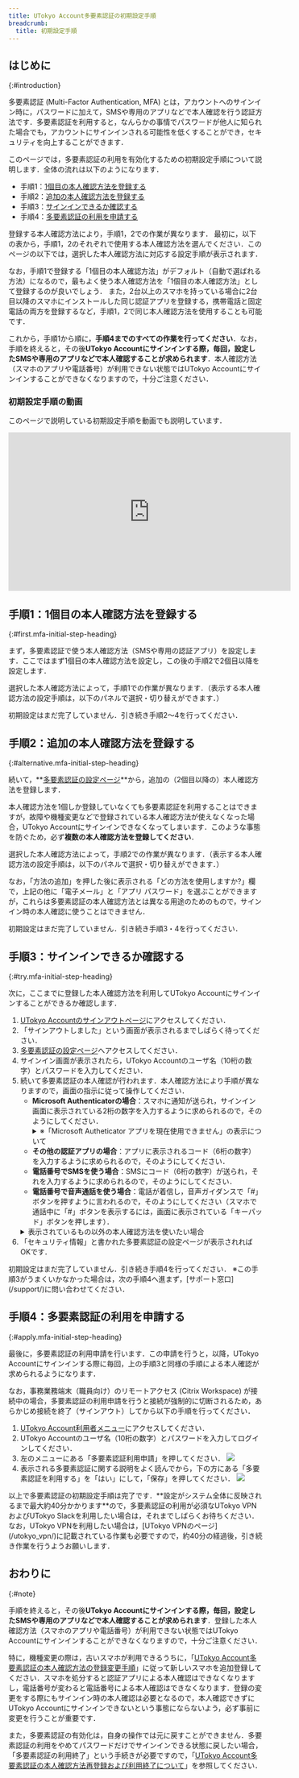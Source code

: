 ```yaml
---
title: UTokyo Account多要素認証の初期設定手順
breadcrumb:
  title: 初期設定手順
---
```



## はじめに
{:#introduction}

多要素認証 (Multi-Factor Authentication, MFA) とは，アカウントへのサインイン時に，パスワードに加えて，SMSや専用のアプリなどで本人確認を行う認証方法です．多要素認証を利用すると，なんらかの事情でパスワードが他人に知られた場合でも，アカウントにサインインされる可能性を低くすることができ，セキュリティを向上することができます．

このページでは，多要素認証の利用を有効化するための初期設定手順について説明します．全体の流れは以下のようになります．

- 手順1：[1個目の本人確認方法を登録する](#first)
- 手順2：[追加の本人確認方法を登録する](#alternative)
- 手順3：[サインインできるか確認する](#try)
- 手順4：[多要素認証の利用を申請する](#apply)

登録する本人確認方法により，手順1，2での作業が異なります．
最初に，以下の表から，手順1，2のそれぞれで使用する本人確認方法を選んでください．このページの以下では，選択した本人確認方法に対応する設定手順が表示されます．  

なお，手順1で登録する「1個目の本人確認方法」がデフォルト（自動で選ばれる方法）になるので，最もよく使う本人確認方法を「1個目の本人確認方法」として登録するのが良いでしょう．
また，2台以上のスマホを持っている場合に2台目以降のスマホにインストールした同じ認証アプリを登録する，携帯電話と固定電話の両方を登録するなど，手順1，2で同じ本人確認方法を使用することも可能です．

<TabSelector group="intent" />

これから，手順1から順に，**手順4までのすべての作業を行ってください**．なお，手順を終えると，その後**UTokyo Accountにサインインする際，毎回，設定したSMSや専用のアプリなどで本人確認することが求められます**．本人確認方法（スマホのアプリや電話番号）が利用できない状態ではUTokyo Accountにサインインすることができなくなりますので，十分ご注意ください．

### 初期設定手順の動画

このページで説明している初期設定手順を動画でも説明しています．

<iframe width="560" height="315" src="https://www.youtube.com/embed/km-v8v_LvwM" title="YouTube video player" frameborder="0" allow="accelerometer; autoplay; clipboard-write; encrypted-media; gyroscope; picture-in-picture; web-share" allowfullscreen></iframe>

## 手順1：1個目の本人確認方法を登録する
{:#first.mfa-initial-step-heading}

まず，多要素認証で使う本人確認方法（SMSや専用の認証アプリ）を設定します．ここではまず1個目の本人確認方法を設定し，この後の手順2で2個目以降を設定します．

選択した本人確認方法によって，手順1での作業が異なります．（表示する本人確認方法の設定手順は，以下のパネルで選択・切り替えができます．）

<Tabs step="first" />

<div class="box">初期設定はまだ完了していません．引き続き手順2～4を行ってください．</div>

## 手順2：追加の本人確認方法を登録する
{:#alternative.mfa-initial-step-heading}

続いて，**[多要素認証の設定ページ](https://mysignins.microsoft.com/security-info?domain_hint=utac.u-tokyo.ac.jp)**から，追加の（2個目以降の）本人確認方法を登録します．

本人確認方法を1個しか登録していなくても多要素認証を利用することはできますが，故障や機種変更などで登録されている本人確認方法が使えなくなった場合，UTokyo Accountにサインインできなくなってしまいます．このような事態を防ぐため，必ず**複数の本人確認方法を登録してください**．

選択した本人確認方法によって，手順2での作業が異なります．（表示する本人確認方法の設定手順は，以下のパネルで選択・切り替えができます．）

<Tabs step="alt" />

なお，「方法の追加」を押した後に表示される「どの方法を使用しますか?」欄で，上記の他に「電子メール」と「アプリ パスワード」を選ぶことができますが，これらは多要素認証の本人確認方法とは異なる用途のためのもので，サインイン時の本人確認に使うことはできません．

<div class="box">初期設定はまだ完了していません．引き続き手順3・4を行ってください．</div>

## 手順3：サインインできるか確認する
{:#try.mfa-initial-step-heading}

次に，ここまでに登録した本人確認方法を利用してUTokyo Accountにサインインすることができるか確認します．

1. [UTokyo Accountのサインアウトページ](https://univtokyo.sharepoint.com/sites/utokyoaccount/_layouts/15/SignOut.aspx)にアクセスしてください．
1. 「サインアウトしました」という画面が表示されるまでしばらく待ってください．
1. [多要素認証の設定ページ](https://mysignins.microsoft.com/security-info?domain_hint=utac.u-tokyo.ac.jp)へアクセスしてください．
1. サインイン画面が表示されたら，UTokyo Accountのユーザ名（10桁の数字）とパスワードを入力してください．
1. 続いて多要素認証の本人確認が行われます．本人確認方法により手順が異なりますので，画面の指示に従って操作してください．
    - **Microsoft Authenticatorの場合**：スマホに通知が送られ，サインイン画面に表示されている2桁の数字を入力するように求められるので，そのようにしてください．
        <details>
            <summary>※「Microsoft Autheticator アプリを現在使用できません」の表示について</summary>
            <img src="signin_screen_msauth.png" alt="「サインイン要求」の画面に「Microsoft Autheticator アプリを現在使用できません」が表示されている" />
            画面に「Microsoft Authenticator アプリを現在使用できません」との表示が現れますが，これは，もしあなたがMicrosoft Authenticatorを使用できない状態にある場合にはここを押してくださいという旨のヘルプメッセージであり，システムがMicrosoft Authenticatorを使用できない状態にある旨のエラーメッセージではありません．
        </details>
    - **その他の認証アプリの場合**：アプリに表示されるコード（6桁の数字）を入力するように求められるので，そのようにしてください．
    - **電話番号でSMSを使う場合**：SMSにコード（6桁の数字）が送られ，それを入力するように求められるので，そのようにしてください．
    - **電話番号で音声通話を使う場合**：電話が着信し，音声ガイダンスで「#」ボタンを押すように言われるので，そのようにしてください（スマホで通話中に「#」ボタンを表示するには，画面に表示されている「キーパッド」ボタンを押します）．
    <details>
        <summary>表示されているもの以外の本人確認方法を使いたい場合</summary>
        サインイン時の本人確認方法は，登録されている方法のいずれか（通常，最初に登録したもの）がデフォルトとして自動的に選ばれます．他の本人確認方法を使いたい場合は，画面上の「別の確認オプションを使用する」あるいは「Microsoft Authenticator アプリを現在使用できません」というリンクを押してください．
        <img src="signin_with_another_method.png" />
        また，デフォルトの方法を変更したい場合は，下の「[既定（デフォルト）の本人確認方法を変更する](../change/#default)」の説明に従って作業してください．
    </details>
1. 「セキュリティ情報」と書かれた多要素認証の設定ページが表示されればOKです．

<div class="box">
初期設定はまだ完了していません．引き続き手順4を行ってください．  
※この手順3がうまくいかなかった場合は，次の手順4へ進まず，[サポート窓口](/support/)に問い合わせてください．
</div>

## 手順4：多要素認証の利用を申請する
{:#apply.mfa-initial-step-heading}

最後に，多要素認証の利用申請を行います．この申請を行うと，以降，UTokyo Accountにサインインする際に毎回，上の手順3と同様の手順による本人確認が求められるようになります．

なお，事務業務端末（職員向け）のリモートアクセス (Citrix Workspace) が接続中の場合，多要素認証の利用申請を行うと接続が強制的に切断されるため，あらかじめ接続を終了（サインアウト）してから以下の手順を行ってください．

1. [UTokyo Account利用者メニュー](https://utacm.adm.u-tokyo.ac.jp/webmtn/LoginServlet)にアクセスしてください．
2. UTokyo Accountのユーザ名（10桁の数字）とパスワードを入力してログインしてください．
3. 左のメニューにある「多要素認証利用申請」を押してください．
    <img src="user_menu_1.png" />
4. 表示される多要素認証に関する説明をよく読んでから，下の方にある「多要素認証を利用する」を「はい」にして，「保存」を押してください．
    <img src="user_menu_2.png" />

<div class="box">
以上で多要素認証の初期設定手順は完了です．**設定がシステム全体に反映されるまで最大約40分かかります**ので，多要素認証の利用が必須なUTokyo VPNおよびUTokyo Slackを利用したい場合は，それまでしばらくお待ちください．  
なお，UTokyo VPNを利用したい場合は，[UTokyo VPNのページ](/utokyo_vpn/)に記載されている作業も必要ですので，約40分の経過後，引き続き作業を行うようお願いします．
</div>

## おわりに
{:#note}

手順を終えると，その後**UTokyo Accountにサインインする際，毎回，設定したSMSや専用のアプリなどで本人確認することが求められます**．登録した本人確認方法（スマホのアプリや電話番号）が利用できない状態ではUTokyo Accountにサインインすることができなくなりますので，十分ご注意ください．

特に，機種変更の際は，古いスマホが利用できるうちに，「[UTokyo Account多要素認証の本人確認方法の登録変更手順](../change/)」に従って新しいスマホを追加登録してください．スマホを処分すると認証アプリによる本人確認はできなくなりますし，電話番号が変わると電話番号による本人確認はできなくなります．登録の変更をする際にもサインイン時の本人確認は必要となるので，本人確認できずにUTokyo Accountにサインインできないという事態にならないよう，必ず事前に変更を行うことが重要です．

また，多要素認証の有効化は，自身の操作では元に戻すことができません．多要素認証の利用をやめてパスワードだけでサインインできる状態に戻したい場合，「多要素認証の利用終了」という手続きが必要ですので，「[UTokyo Account多要素認証の本人確認方法再登録および利用終了について](../reregister_and_terminate)」を参照してください．
